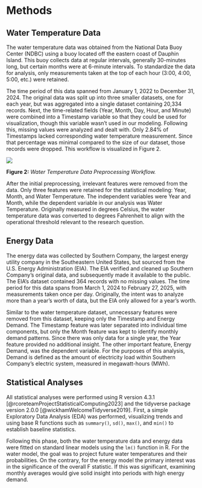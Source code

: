 # Methods

## Water Temperature Data

The water temperature data was obtained from the National Data Buoy Center (NDBC) using a buoy located off the eastern coast of Dauphin Island. This buoy collects data at regular intervals, generally 30-minutes long, but certain months were at 6-minute intervals. To standardize the data for analysis, only measurements taken at the top of each hour (3:00, 4:00, 5:00, etc.) were retained.

The time period of this data spanned from January 1, 2022 to December 31, 2024. The original data was split up into three smaller datasets, one for each year, but was aggregated into a single dataset containing 20,334 records. Next, the time-related fields (Year, Month, Day, Hour, and Minute) were combined into a Timestamp variable so that they could be used for visualization, though this variable wasn't used in our modeling. Following this, missing values were analyzed and dealt with. Only 2.84% of Timestamps lacked corresponding water temperature measurement. Since that percentage was minimal compared to the size of our dataset, those records were dropped. This workflow is visualized in Figure 2.

![](images/Water-data-workflow.png){fig-align="center"}

| **Figure 2:** *Water Temperature Data Preprocessing Workflow.*

After the initial preprocessing, irrelevant features were removed from the data. Only three features were retained for the statistical modeling: Year, Month, and Water Temperature. The independent variables were Year and Month, while the dependent variable in our analysis was Water Temperature. Originally measured in degrees Celsius, the water temperature data was converted to degrees Fahrenheit to align with the operational threshold relevant to the research question.

## Energy Data

The energy data was collected by Southern Company, the largest energy utility company in the Southeastern United States, but sourced from the U.S. Energy Administration (EIA). The EIA verified and cleaned up Southern Company's original data, and subsequently made it available to the public. The EIA's dataset contained 364 records with no missing values. The time period for this data spans from March 1, 2024 to February 27, 2025, with measurements taken once per day. Originally, the intent was to analyze more than a year's worth of data, but the EIA only allowed for a year's worth.

Similar to the water temperature dataset, unnecessary features were removed from this dataset, keeping only the Timestamp and Energy Demand. The Timestamp feature was later separated into individual time components, but only the Month feature was kept to identify monthly demand patterns. Since there was only data for a single year, the Year feature provided no additional insight. The other important feature, Energy Demand, was the dependent variable. For the purposes of this analysis, Demand is defined as the amount of electricity load within Southern Company's electric system, measured in megawatt-hours (MWh).

## Statistical Analyses

All statistical analyses were performed using R version 4.3.1 [@rcoreteamProjectStatisticalComputing2023] and the tidyverse package version 2.0.0 [@wickhamWelcomeTidyverse2019]. First, a simple Exploratory Data Analysis (EDA) was performed, visualizing trends and using base R functions such as `summary()`, `sd()`, `max()`, and `min()` to establish baseline statistics.

Following this phase, both the water temperature data and energy data were fitted on standard linear models using the `lm()` function in R. For the water model, the goal was to project future water temperatures and their probabilities. On the contrary, for the energy model the primary interest was in the significance of the overall F statistic. If this was significant, examining monthly averages would give solid insight into periods with high energy demand.
